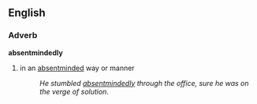 == English ==
=== Adverb ===
'''absentmindedly'''
# in an [[absentminded]] way or manner
#: ''He stumbled [[absentmindedly]] through the office, sure he was on the verge of solution.''